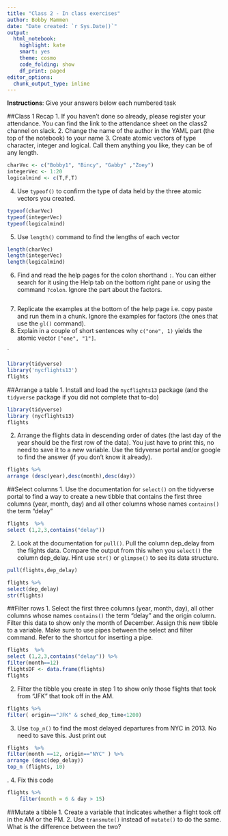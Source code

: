 ```yaml
---
title: "Class 2 - In class exercises"
author: Bobby Mammen
date: "Date created: `r Sys.Date()`"
output:
  html_notebook:
    highlight: kate
    smart: yes
    theme: cosmo
    code_folding: show
    df_print: paged
editor_options: 
  chunk_output_type: inline
---
```

**Instructions**: Give your answers below each numbered task

##Class 1 Recap
1. If you haven't done so already, please register your attendance. You can find the link to the attendance sheet on the class2 channel on slack.
2. Change the name of the author in the YAML part (the top of the notebook) to your name
3. Create atomic vectors of type character, integer and logical. Call them anything you like, they can be of any length.
```r
charVec <- c("Bobby1", "Bincy", "Gabby" ,"Zoey")
integerVec <- 1:20
logicalmind <- c(T,F,T)
```

4. Use `typeof()` to confirm the type of data held by the three atomic vectors you created.
```r
typeof(charVec)
typeof(integerVec)
typeof(logicalmind)
```

5. Use `length()` command to find the lengths of each vector
```r

length(charVec)
length(integerVec)
length(logicalmind)
```

6. Find and read the help pages for the colon shorthand `:`. You can either search for it using the Help tab on the bottom right pane or using the command `?colon`. Ignore the part about the factors.
```r

```


7. Replicate the examples at the bottom of the help page i.e. copy paste and run them in a chunk. Ignore the examples for factors (the ones that use the `gl()` command).
8. Explain in a couple of short sentences why `c("one", 1)` yields the atomic vector `["one", "1"]`.

`
```r
library(tidyverse)
library('nycflights13')
flights


```


##Arrange a table
1. Install and load the `nycflights13` package (and the `tidyverse` package if you did not complete that to-do)
```r
library(tidyverse)
library (nycflights13)
flights

```


2. Arrange the flights data in descending order of dates (the last day of the year should be the first row of the data). You just have to print this, no need to save it to a new variable. Use the tidyverse portal and/or google to find the answer (if you don't know it already).
```r
flights %>% 
arrange (desc(year),desc(month),desc(day))

```

##Select columns
1. Use the documentation for `select()` on the tidyverse portal to find a way to create a new tibble that contains the first three columns (year, month, day) and all other columns whose names `contains()` the term "delay"

```r
flights  %>% 
select (1,2,3,contains("delay"))

```


2. Look at the documentation for `pull()`. Pull the column dep_delay from the flights data. Compare the output from this when you `select()` the column dep_delay. Hint use `str()` or `glimpse()` to see its data structure.
```r
pull(flights,dep_delay)

flights %>% 
select(dep_delay)
str(flights)
```


##Filter rows
1. Select the first three columns (year, month, day), all other columns whose names `contains()` the term "delay" and the origin column. Filter this data to show only the month of December. Assign this new tibble to a variable. Make sure to use pipes between the select and filter command. Refer to the shortcut for inserting a pipe.
```r

flights  %>% 
select (1,2,3,contains("delay")) %>% 
filter(month==12)  
flightsDF <- data.frame(flights)
flights
```


2. Filter the tibble you create in step 1 to show only those flights that took from "JFK" that took off in the AM.
```r

flights %>% 
filter( origin=="JFK" & sched_dep_time<1200)
```


3. Use `top_n()` to find the most delayed departures from NYC in 2013. No need to save this. Just print out
```r
flights  %>% 
filter(month ==12, origin=="NYC" ) %>% 
arrange (desc(dep_delay)) 
top_n (flights, 10)
```



.
4. Fix this code
```r
flights %>% 
    filter(month = 6 & day > 15)
```

##Mutate a tibble
1. Create a variable that indicates whether a flight took off in the AM or the PM.
2. Use `transmute()` instead of `mutate()` to do the same. What is the difference between the two?

